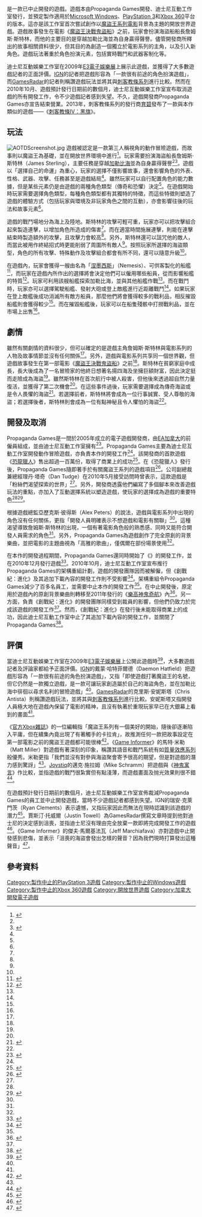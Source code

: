 {{short description|已取消的動作冒險遊戲}}
{{NoteTA
| G1 = 電子遊戲
| 1=zh-cn:加勒比海盗：被诅咒的舰队; zh-hk:魔盜王：被詛咒的艦隊; zh-tw:神鬼奇航：詛咒的艦隊;
| 2=zh-cn:加勒比海盗; zh-hk:魔盜王; zh-tw:神鬼奇航;
| 3=zh-cn:创：进化; zh-hk:創戰紀：進化; zh-tw:創：光速戰記;
| 4=zh-cn:加勒比海盗：黑珍珠号的诅咒; zh-hk:魔盜王決戰鬼盜船; zh-tw:神鬼奇航：鬼盜船魔咒;
}}
{{Infobox video game
| title       = 魔盜王：被詛咒的艦隊
| english     = Pirates of the Caribbean:<br /> Armada of the Damned
| image       = Pirates of the Caribbean Armada of the Damned.png
| developer   = {{tsl|en|Propaganda Games}}
| publisher   = {{tsl|en|Disney Interactive Studios|迪士尼互動工作室}}
| series      = {{tsl|en|List of Pirates of the Caribbean video games|魔盜王遊戲列表|魔盜王系列}}
| released    = 已取消
| genre       = [[動作冒險遊戲|動作冒險]]、[[電子角色扮演遊戲|角色扮演]]
| modes       = [[單人電子遊戲|單人]]
| platforms   = [[Microsoft_Windows|Microsoft Windows]]、[[PlayStation_3|PlayStation 3]]、[[Xbox_360|Xbox 360]]
}}

{{Vgname|魔盜王：被詛咒的艦隊|en=Pirates of the Caribbean: Armada of the Damned|cn=加勒比海盗：被诅咒的舰队|hk=魔盜王：被詛咒的艦隊|tw=神鬼奇航：詛咒的艦隊}}是一款已中止開發的遊戲。遊戲本由Propaganda Games開發、迪士尼互動工作室發行，並預定製作適用於[[Microsoft_Windows|Microsoft Windows]]、[[PlayStation_3|PlayStation 3]]和[[Xbox_360|Xbox 360]]平台的版本。這亦是該工作室首次嘗試創作以[[魔盜王系列電影|魔盜王系列電影]]背景為主題的開放世界遊戲。遊戲故事發生在電影《[[魔盜王決戰鬼盜船|魔盜王決戰鬼盜船]]》之前，玩家會扮演海盜船船長詹姆斯·斯特林，而他的主要目的是穿越加勒比海並為自身贏得聲譽。儘管開發商所釋出的故事相關資料很少，但其目的為創造一個獨立於電影系列的主角，以及引入新角色。遊戲玩法著重於角色扮演元素，包括實時戰鬥和武器客制化等。

迪士尼互動娛樂工作室在2009年[[E3電子娛樂展|E3電子娛樂展]]上展示此遊戲，並獲得了大多數遊戲記者的正面評價。[[IGN|IGN]]的記者把遊戲形容為「一款很有前途的角色扮演遊戲」，而[[GamesRadar+|GamesRadar]]的記者則稱讚遊戲玩法並將其與[[刺客教條系列|刺客教條系列]]進行比較。然而在2010年10月、遊戲預計發行日期前的數個月，迪士尼互動娛樂工作室宣布取消遊戲的所有開發工作，令不少遊戲記者感到失望。不久，遊戲開發商Propaganda Games亦宣告結束營業。2013年，刺客教條系列的發行商[[育碧|育碧]]發布了一款與本作類似的遊戲——《[[刺客教條IV：黑旗|刺客教條IV：黑旗]]》。

== 玩法 ==
[[File:AOTDScreenshot.jpg|left]]
遊戲被認定是一款第三人稱視角的動作冒險遊戲，而故事則以魔盜王為基礎，並在開放世界環境中進行<ref name="GameRader+@Talbot_100211">{{Cite web |url = https://www.gamesradar.com/pirates-of-the-caribbean-armada-of-the-damned-2/ |title = Pirates of the Caribbean: Armada of the Damned |author = Ben Talbot |date = 2010-02-11 |publisher = GameRader+ |language = en |accessdate = 2020-09-05 |deadurl = no |archiveurl = https://www.webcitation.org/6HzFTRotv?url=http://www.gamesradar.com/pirates-of-the-caribbean-armada-of-the-damned-2/ |archivedate = 2013-07-09}}</ref>。玩家需要扮演海盜船長詹姆斯·斯特林（James Sterling），主要任務是穿越[[加勒比海|加勒比海]]並為自身贏得聲譽<ref name="GameRader+@Talbot_100211"/><ref name="IGN@Clements_100511">{{Cite web |url = https://www.ign.com/articles/2010/05/10/first-look-at-pirates-of-the-caribbean-armada-of-the-damned |title = First Look at Pirates of the Caribbean: Armada of the Damned |author = Ryan Clements |date = 2010-05-11 |publisher = IGN |language = en |accessdate = 2020-09-05 |deadurl = no |archiveurl = https://web.archive.org/web/20200905104813/https://www.ign.com/articles/2010/05/10/first-look-at-pirates-of-the-caribbean-armada-of-the-damned |archivedate = 2020-09-05}}</ref>。遊戲以「選擇自己的命運」為重心，玩家的選擇不僅影響故事，還會影響角色的外表、性格、武器、攻擊、任務甚至是遊戲結局<ref name="IGN@Clements_100511"/>。雖然玩家可以自行配置角色的能力數據，但是某些元素仍是由遊戲的兩種角色類型（傳奇和恐懼）決定<ref name="IGN@Clements_100511"/>。在遊戲開始時玩家需要選擇角色類型，每種角色類型都有其獨特的特徵，而這些特徵則塑造了遊戲的體驗方式（包括玩家與環境及非玩家角色之間的互動），亦會影響往後的玩法和故事元素<ref name="IGN@Clements_100511"/>。

遊戲的戰鬥場地分為海上及陸地。斯特林的攻擊可輕可重，玩家亦可以把攻擊組合起來製造連擊，以增加角色所造成的傷害<ref name="IGN@Clements_100511"/>。而在適當時間施展連擊，則能在連擊結束時製造額外的攻擊，且攻擊力會較高<ref name="IGN@Clements_100511"/>。另外，斯特林還可以詛咒他的敵人，而當此被用作終結招式時更能削弱了周圍所有敵人<ref name="IGN@Clements_100511"/>。按照玩家所選擇的海盜類型，角色的所有攻擊、特殊動作及攻擊組合都會有所不同，還可以隨意升級<ref name="IGN@Clements_100511"/>。

在遊戲內，玩家會獲得一艘由名為「[[涅墨西斯|涅墨西斯]]」（Nemesis）、可供客製化的船艦<ref name="GameInformer@Miller_100622">{{Cite web |url = https://www.gameinformer.com/b/news/archive/2010/06/22/pirates-offer-more-than-expected.aspx |title = Pirates Offers More Than Expected  |author = Matt Miller |date = 2010-06-22 |publisher = Game Informer |language = en |accessdate = 2020-09-05 |deadurl = no |archiveurl = https://www.webcitation.org/6HzG0lvO3?url=http://www.gameinformer.com/b/news/archive/2010/06/22/pirates-offer-more-than-expected.aspx |archivedate = 2013-07-09}}</ref>，而玩家在遊戲內所作出的選擇將會決定他們可以僱用哪些船員，從而影響船艦的特質<ref name="GameRader@Antista_100514">{{Cite web |url = https://www.gamesradar.com/5-ways-pirates-of-the-caribbean-armada-of-the-damned-is-avoiding-the-movie-licensed-shitstorm/ |title = 5 ways Pirates of the Caribbean: Armada of the Damned is avoiding the movie-licensed shitstorm |author = Chris Antista |date = 2010-05-14 |publisher = GameRader+ |language = en |accessdate = 2020-09-05 |deadurl = no |archiveurl = https://www.webcitation.org/6HzFPQe8T?url=http://www.gamesradar.com/5-ways-pirates-of-the-caribbean-armada-of-the-damned-is-avoiding-the-movie-licensed-shitstorm/ |archivedate = 2013-07-09}}</ref>。玩家可利用該艘船艦探索加勒比海，並與其他船艦作戰<ref name="GameRader@Antista_100514"/>。而在戰鬥時，玩家亦可以選擇駕駛船艦、發射大砲或登上敵艦進行近距離戰鬥<ref name="GameRader@Antista_100514"/>。如果玩家在登上敵艦後成功消滅所有敵方船員，那麼他們將會獲得較多的戰利品，相反摧毀船艦則會獲得較少<ref name="GameRader@Antista_100514"/>。而在摧毀船艦後，玩家可以在船隻殘骸中打撈戰利品，並在市場上出售<ref name="GameRader@Antista_100514"/>。

== 劇情 ==
雖然有關劇情的資料很少，但可以確定的是遊戲主角詹姆斯·斯特林與電影系列的人物及故事情節並沒有任何關係<ref name="IGN@Clements_100511"/>。另外，遊戲與電影系列共享同一個世界觀，但遊戲故事發生在第一部電影《[[魔盜王決戰鬼盜船|魔盜王決戰鬼盜船]]》之前<ref name="IGN@Clements_100511"/>。斯特林在貧窮家庭中成長，長大後成為了一名冒險家的他終日想著名揚四海及坐擁巨額財富，因此決定挺而走險成為海盜<ref name="IGN@Clements_100511"/>。雖然斯特林在首次航行中被人殺害，但他後來透過超自然力量復活，並獲得了第二次機會<ref name="IGN@Clements_100511"/>。在這些事件過後，玩家需要選擇成為傳奇海盜或是令人畏懼的海盜<ref name="IGN@Hatfield_100519">{{Cite web |url = https://www.ign.com/articles/2010/05/18/e3-2010-pirates-of-the-caribbean-armada-of-the-damned-update |title = E3 2010: Pirates of the Caribbean -- Armada of the Damned Update |author = Daemon Hatfield |date = 2010-05-19 |publisher = IGN |language = en |accessdate = 2020-09-06 |deadurl = no |archiveurl = https://web.archive.org/web/20200906045548/https://www.ign.com/articles/2010/05/18/e3-2010-pirates-of-the-caribbean-armada-of-the-damned-update |archivedate = 2020-09-06}}</ref>。若選擇前者，斯特林將會成為一位行事誠實、受人尊敬的海盜；若選擇後者，斯特林則會成為一位有點神秘且令人懼怕的海盜<ref name="IGN@Hatfield_100519"/>。

== 開發及取消 ==
{{quotebox
|width = 280px
|quote= 誰不想成為海盜？在海盜冒險遊戲內，你可以在奇幻世界過著一點兒無法無天的生活，而我認為這確實吸引了所有人。
| author = ——丹·塔奇<ref name="G4@Pfister_100514"/>
| align  = right
| quoted = 1
}}
Propaganda Games是一間於2005年成立的電子遊戲開發商，由[[EA加拿大|EA加拿大]]的前僱員組成，並由迪士尼互動工作室擁有<ref name="GS_050419">{{Cite web |url = https://www.gamespot.com/articles/disney-scoops-up-avalanche-founds-new-studio/1100-6122500/ |title = Disney scoops up Avalanche, founds new studio |author = Gamespot |date = 2005-04-19 |language = en |accessdate = 2020-09-05 |deadurl = no |archiveurl = https://www.webcitation.org/6HzF3KGHT?url=http://www.gamespot.com/news/disney-scoops-up-avalanche-founds-new-studio-6122500 |archivedate = 2013-07-09}}</ref>。Propaganda Games主要為迪士尼互動工作室開發動作冒險遊戲，亦負責本作的開發工作<ref name="GS_050419"/>。該開發商的首款遊戲《[[恐龙猎人系列#恐龙猎人_2|恐龍獵人]]》售出超過一百萬份，取得了商業上的成功<ref>{{Cite web |url = https://www.ign.com/articles/2008/03/26/turoks-dinosaurs-run-rampant-with-more-than-1-million-units-shipped-worldwide |title = Turok's Dinosaurs Run Rampant with More Than 1 Million Units Shipped Worldwide |author = IGN |date = 2008-03-27 |language = en |accessdate = 2020-09-05 |deadurl = no |archiveurl = https://web.archive.org/web/20200906052552/https://www.ign.com/articles/2008/03/26/turoks-dinosaurs-run-rampant-with-more-than-1-million-units-shipped-worldwide |archivedate = 2020-09-06 }}</ref>。在《恐龍獵人》發行後，Propaganda Games隨即著手於有關魔盜王系列的遊戲項目<ref name="G4@Pfister_100514">{{Cite web |url = http://www.g4tv.com/thefeed/blog/post/704687/pirates-of-the-caribbean-armada-of-the-damned-interview-propaganda-games-alex-peters/ |title = Pirates of the Caribbean: Armada of the Damned Interview: Propaganda Games' Alex Peters |author = Andrew Pfister |date = 2010-05-14 |publisher = G4 |language = en |accessdate = 2020-09-05 |deadurl = yes |archiveurl = https://web.archive.org/web/20130112181043/http://www.g4tv.com/thefeed/blog/post/704687/pirates-of-the-caribbean-armada-of-the-damned-interview-propaganda-games-alex-peters/ |archivedate = 2013-01-12}}</ref>。公司副總裁兼總經理丹·塔奇（Dan Tudge）在2010年5月接受訪問時曾表示，這款遊戲是「粉絲們渴望探索的世界」<ref name="G4@Pfister_100514"/>。另外，開發商透露他們編寫了多個腳本來改善遊戲玩法的重點，亦加入了互動選擇系統以塑造遊戲，使玩家的選擇成為遊戲的重要特色<ref name="GameRader@Antista_100514"/><ref>{{Cite web |url = https://www.ign.com/articles/2009/05/26/pre-e3-2009-pirates-of-the-caribbean-armada-of-the-damned-unveiled |title = Pre-E3 2009: Pirates of the Caribbean: Armada of the Damned Unveiled |author = Hilary Goldstein |date = 2009-05-27 |publisher = IGN |language = en |accessdate = 2020-09-05 |deadurl = no |archiveurl = https://web.archive.org/web/20121025050844/http://www.ign.com/articles/2009/05/26/pre-e3-2009-pirates-of-the-caribbean-armada-of-the-damned-unveiled |archivedate = 2012-10-25}}</ref>。

根據遊戲總監亞歷克斯·彼得斯（Alex Peters）的說法，遊戲與電影系列中出現的角色沒有任何關係，更指「開發人員明確表示不想遊戲和電影有關聯」<ref name="GameRader+@Talbot_100211"/>。這種渴望導致詹姆斯·斯特林的出現，一個有著電影角色般的熟悉感、同時又能符合開發人員需求的角色<ref name="GameRader+@Talbot_100211"/>。另外，Propaganda Games為遊戲創作了完全原創的背景樂曲，並把電影的主題曲視為「高雅的歌曲」，僅偶爾在部份場景使用<ref name="IGN@Clements_100511"/>。

在本作的開發過程期間，Propaganda Games還同時開始了《{{tsl|en|Tron: Evolution|創戰紀：進化}}》的開發工作，並在2010年12月發行遊戲<ref>{{Cite web |url = http://www.gamespot.com/news/tron-evolution-begins-dec-7-6274733 |title = Tron: Evolution begins Dec. 7 |author = Tom Magrino |date = 2010-08-30 |publisher = GameSpot |language = en |accessdate = 2020-09-06 |deadurl = yes |archiveurl = https://web.archive.org/web/20121107114528/http://www.gamespot.com/news/tron-evolution-begins-dec-7-6274733 |archivedate = 2012-11-07}}</ref>。2010年10月，迪士尼互動工作室宣布推行Propaganda Games的架構重組計劃，遊戲的開發團隊因而被解僱，但《創戰紀：進化》及其追加下載內容的開發工作則不受影響<ref name="Kotaku@Crecente_101014">{{Cite web |url = https://kotaku.com/pirates-of-the-caribbean-game-canned-as-layoffs-hit-pro-5664021 |title = Pirates of the Caribbean Game Canned as Layoffs Hit Propaganda CONFIRMED |author = Brian Crecente |date = 2010-10-14 |publisher = Kotaku |language = en |accessdate = 2020-09-06 |deadurl = no |archiveurl = https://web.archive.org/web/20130615070634/http://kotaku.com/5664021/rumor-pirates-of-the-caribbean-game-canned-as-layoffs-hit-propaganda |archivedate = 2013-06-15}}</ref>。架構重組令Propaganda Games減少了百多名員工，並需要中止本作的開發工作<ref name="Kotaku@Crecente_101014"/>。在中止開發後，原定用於遊戲內的原創背景樂曲則轉移至2011年發行的《[[樂高神鬼奇航|樂高神鬼奇航]]》內<ref>{{Cite web |url = https://www.vg247.com/2011/05/13/lego-pirates-uses-music-from-axed-armada-of-the-damned/ |title = LEGO Pirates uses music from axed Armada of the Damned |author = Jessica Citizen |date = 2011-05-13 |publisher = VG247 |language = en |accessdate = 2020-09-06 |deadurl = no |archiveurl = https://web.archive.org/web/20110516225910/http://www.vg247.com/2011/05/13/lego-pirates-uses-music-from-axed-armada-of-the-damned/ |archivedate = 2011-05-16}}</ref>。另一方面，負責《創戰紀：進化》的開發團隊同樣受到裁員的影響，但他們仍致力於完成該遊戲的開發工作<ref name="Kotaku@Crecente_101014"/>。然而，《創戰紀：進化》在發行後未能取得商業上的成功，因此迪士尼互動工作室中止了其追加下載內容的開發工作，並關閉了Propaganda Games<ref>{{Cite web |url = http://www.joystiq.com/2011/01/19/propaganda-games-shuttered/ |title = Propaganda Games shuttered |author = Ben Gilbert |date = 2011-01-19 |publisher = Joystiq |language = en |accessdate = 2020-09-06 |deadurl = yes |archiveurl = https://web.archive.org/web/20121118190037/http://www.joystiq.com/2011/01/19/propaganda-games-shuttered/ |archivedate = 2012-11-18}}</ref>。

== 評價 ==
當迪士尼互動娛樂工作室在2009年[[E3電子娛樂展|E3電子娛樂展]]上公開此遊戲時<ref>{{Cite web |url = https://www.ign.com/articles/2009/05/27/disney-interactive-studios-announces-pirates-of-the-caribbean-armada-of-the-damned |title = Disney Interactive Studios Announces Pirates of the Caribbean: Armada of the Damned |author = IGN |date = 2009-05-28 |language = en |accessdate = 2020-09-06 |deadurl = no |archiveurl = https://www.webcitation.org/6HzFlt0cP?url=http://www.ign.com/articles/2009/05/27/disney-interactive-studios-announces-pirates-of-the-caribbean-armada-of-the-damned |archivedate = 2013-07-09}}</ref>，大多數遊戲記者及評論家都給予正面評價。[[IGN|IGN]]的戴蒙·哈特菲爾德（Daemon Hatfield）把遊戲形容為「一款很有前途的角色扮演遊戲」，又指「即使遊戲打著魔盜王的名號，但它仍然是一款獨立遊戲，是一款可讓玩家創造屬於自己的海盜角色，並在加勒比海中徘徊以尋求名利的冒險遊戲」<ref name="IGN@Hatfield_100519"/>。[[GamesRadar+|GamesRadar]]的克里斯·安妮斯塔（Chris Antista）則稱讚遊戲玩法，並將其與[[刺客教條系列|刺客教條系列]]進行比較。安妮斯塔又指開發人員極大地在遊戲內保留了電影的精神，且沒有執著於重現玩家早已在大銀幕上看到的畫面<ref name="GameRader@Antista_100514"/>。

《[[官方Xbox雜誌|官方Xbox雜誌]]》的一位編輯指「魔盜王系列有一個美好的開始，隨後卻逐漸陷入平庸，但在續集內竟出現了有著觸手的卡拉肯」，故推測任何一款把故事設定在第一部電影之前的魔盜王遊戲都可能很棒<ref>{{Cite web |url = http://www.oxm.co.uk/11968/previews/pirates-of-the-caribbean-armada-of-the-damned/ |title = Pirates of the Caribbean: Armada of the Damned |author = Official Xbox Magazine |date = 2009-07-15 |language = en |accessdate = 2020-09-06 |deadurl = yes |archiveurl = https://www.webcitation.org/6HzFqLWTh?url=http://www.oxm.co.uk/11968/previews/pirates-of-the-caribbean-armada-of-the-damned/ |archivedate = 2013-07-09}}</ref>。《[[Game_Informer|Game Informer]]》的馬特·米勒（Matt Miller）對遊戲有著深刻的印象，稱讚其語音和戰鬥系統有如[[質量效應系列|質量效應系列]]般優秀。米勒更指「我們並沒有對參與海盜聚會寄予很高的期望，但是對遊戲的潛力感到驚訝」<ref name="GameInformer@Miller_100622"/>。[[Joystiq|Joystiq]]的邁克·施拉姆（Mike Schramm）把遊戲與《[[神鬼寓言|神鬼寓言]]》作比較，並指遊戲的戰鬥很紮實但有點淺薄，而遊戲畫面及抛光效果則很不錯<ref>{{Cite web |url = http://www.joystiq.com/2010/06/20/preview-pirates-of-the-caribbean-armada-of-the-damned |title = Preview: Pirates of the Caribbean: Armada of the Damned |author = Mike Schramm |date = 2010-06-20 |publisher = Joystiq |language = en |accessdate = 2020-09-06 |deadurl = yes |archiveurl = https://web.archive.org/web/20100625055737/http://www.joystiq.com/2010/06/20/preview-pirates-of-the-caribbean-armada-of-the-damned |archivedate = 2010-06-25}}</ref>。

在遊戲預計發行日期前的數個月，迪士尼互動娛樂工作室宣佈裁減Propaganda Games的員工並中止開發遊戲，當時不少遊戲記者都感到失望。IGN的瑞安·克萊門茨（Ryan Clements）表示遺憾，又指玩家因此而無法在現時認識到該遊戲的潛力<ref name="IGN@Clements_101015">{{Cite web |url = https://www.ign.com/articles/2010/10/14/pirates-of-the-caribbean-armada-of-the-damned-cancelled |title = Pirates of the Caribbean: Armada of the Damned Cancelled |author = Ryan Clements |date = 2010-10-15 |publisher = IGN |language = en |accessdate = 2020-09-06 |deadurl = no |archiveurl = https://www.webcitation.org/6HzG5PApq?url=http://www.ign.com/articles/2010/10/14/pirates-of-the-caribbean-armada-of-the-damned-cancelled |archivedate = 2013-07-09}}</ref>。賈斯汀·托威爾（Justin Towell）為GamesRadar撰寫文章時提到他對迪士尼的決定感到沮喪，並指迪士尼沒有理由完全放棄一款即將完成開發工作的遊戲<ref>{{Cite web |url = http://www.gamesradar.com/its-a-crying-shame-that-the-new-pirates-of-the-caribbean-game-has-been-cancelled-seriously/ |title = It's a crying shame that the new Pirates of the Caribbean game has been cancelled. Seriously |author = Justin Towell |date = 2010-10-15 |publisher = GamesRadar+ |language = en |accessdate = 2020-09-06 |deadurl = yes |archiveurl = https://www.webcitation.org/6HzGAKyzU?url=http://www.gamesradar.com/its-a-crying-shame-that-the-new-pirates-of-the-caribbean-game-has-been-cancelled-seriously/ |archivedate = 2013-07-09}}</ref>。《Game Informer》的傑夫·馬爾基法瓦（Jeff Marchiafava）亦對遊戲中止開發感到悲傷，並表示「沮喪的海盜會發出怎樣的聲音？因為我們現時打算發出這種聲音」<ref>{{Cite web |url = https://www.gameinformer.com/b/news/archive/2010/10/14/disney-confirms-armada-of-the-damned-cancellation.aspx |title = Disney Confirms Armada Of The Damned Cancellation |author = Jeff Marchiafava |date = 2010-10-14 |publisher = Game Informer |language = en |accessdate = 2020-09-06 |deadurl = no |archiveurl = https://www.webcitation.org/6HzGDlT6o?url=http://www.gameinformer.com/b/news/archive/2010/10/14/disney-confirms-armada-of-the-damned-cancellation.aspx |archivedate = 2013-07-09}}</ref>。

== 參考資料 ==
{{reflist|2}}

{{加勒比海盜系列電影}}

{{DEFAULTSORT: Pirates of the Caribbean: Armada of the Damned}}
[[Category:製作中止的PlayStation_3遊戲|Category:製作中止的PlayStation 3遊戲]]
[[Category:製作中止的Windows遊戲|Category:製作中止的Windows遊戲]]
[[Category:製作中止的Xbox_360遊戲|Category:製作中止的Xbox 360遊戲]]
[[Category:開放世界遊戲|Category:開放世界遊戲]]
[[Category:加拿大開發電子遊戲|Category:加拿大開發電子遊戲]]
{{FA}}